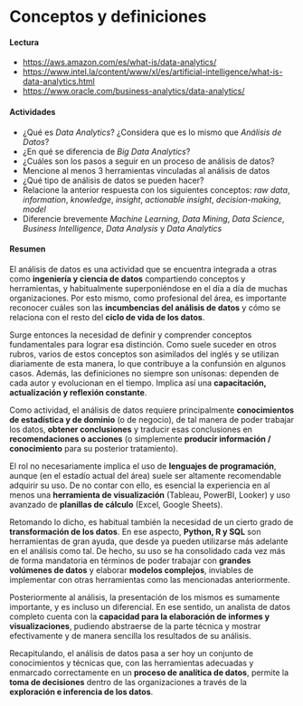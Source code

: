 # Conceptos y definiciones

#### Lectura

- <https://aws.amazon.com/es/what-is/data-analytics/>
- <https://www.intel.la/content/www/xl/es/artificial-intelligence/what-is-data-analytics.html>
- <https://www.oracle.com/business-analytics/data-analytics/>

#### Actividades
- ¿Qué es _Data Analytics_? ¿Considera que es lo mismo que _Análisis de Datos_?
- ¿En qué se diferencia de _Big Data Analytics_?
- ¿Cuáles son los pasos a seguir en un proceso de análisis de datos?
- Mencione al menos 3 herramientas vinculadas al análisis de datos
- ¿Qué tipo de análisis de datos se pueden hacer?
- Relacione la anterior respuesta con los siguientes conceptos: _raw data_, _information_, _knowledge_, _insight_, _actionable insight_, _decision-making_, _model_
- Diferencie brevemente _Machine Learning_, _Data Mining_, _Data Science_, _Business Intelligence_, _Data Analysis_ y _Data Analytics_

#### Resumen

El análisis de datos es una actividad que se encuentra integrada a otras como **ingeniería y ciencia de datos** compartiendo conceptos y herramientas, y habitualmente superponiéndose en el día a día de muchas organizaciones. Por esto mismo, como profesional del área, es importante reconocer cuáles son las **incumbencias del análisis de datos** y cómo se relaciona con el resto del **ciclo de vida de los datos**. 

Surge entonces la necesidad de definir y comprender conceptos fundamentales para lograr esa distinción. Como suele suceder en otros rubros, varios de estos conceptos son asimilados del inglés y se utilizan diariamente de esta manera, lo que contribuye a la confunsión en algunos casos. Además, las definiciones no siempre son unísonas: dependen de cada autor y evolucionan en el tiempo. Implica así una **capacitación, actualización y reflexión constante**.

Como actividad, el análisis de datos requiere principalmente **conocimientos de estadística y de dominio** (o de negocio), de tal manera de poder trabajar los datos, **obtener conclusiones** y traducir esas conclusiones en **recomendaciones o acciones** (o simplemente **producir información / conocimiento** para su posterior tratamiento). 

El rol no necesariamente implica el uso de **lenguajes de programación**, aunque (en el estadío actual del área) suele ser altamente recomendable adquirir su uso. De no contar con ello, es esencial la experiencia en al menos una **herramienta de visualización** (Tableau, PowerBI, Looker) y uso avanzado de **planillas de cálculo** (Excel, Google Sheets).

Retomando lo dicho, es habitual también la necesidad de un cierto grado de **transformación de los datos**. En ese aspecto, **Python, R y SQL** son herramientas de gran ayuda, que desde ya pueden utilizarse más adelante en el análisis como tal. De hecho, su uso se ha consolidado cada vez más de forma mandatoria en términos de poder trabajar con **grandes volúmenes de datos** y elaborar **modelos complejos**, inviables de implementar con otras herramientas como las mencionadas anteriormente.

Posteriormente al análisis, la presentación de los mismos es sumamente importante, y es incluso un diferencial. En ese sentido, un analista de datos completo cuenta con la **capacidad para la elaboración de informes y visualizaciones**, pudiendo abstraerse de la parte técnica y mostrar efectivamente y de manera sencilla los resultados de su análisis.

Recapitulando, el análisis de datos pasa a ser hoy un conjunto de conocimientos y técnicas que, con las herramientas adecuadas y enmarcado correctamente en un **proceso de analítica de datos**, permite la **toma de decisiones** dentro de las organizaciones a través de la **exploración e inferencia de los datos**.